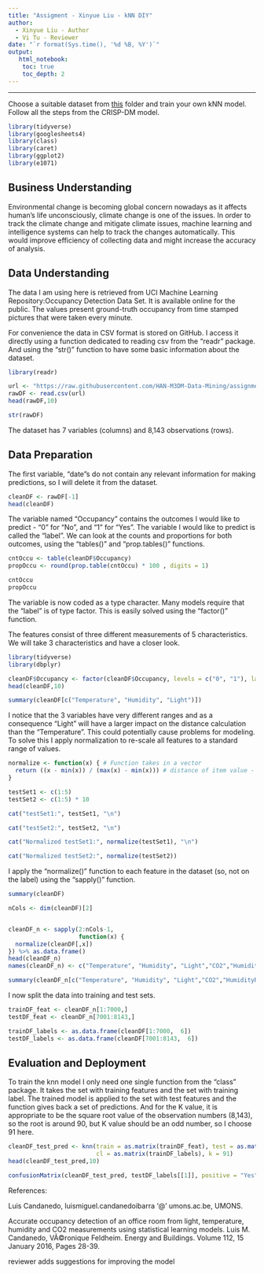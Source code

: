 ```yaml
---
title: "Assigment - Xinyue Liu - kNN DIY"
author:
  - Xinyue Liu - Author
  - Vi Tu - Reviewer
date: "`r format(Sys.time(), '%d %B, %Y')`"
output:
   html_notebook:
    toc: true
    toc_depth: 2
---
```


---

Choose a suitable dataset from [this](https://github.com/HAN-M3DM-Data-Mining/assignments/tree/master/datasets) folder and train  your own kNN model. Follow all the steps from the CRISP-DM model.


```r
library(tidyverse)
library(googlesheets4)
library(class)
library(caret)
library(ggplot2)
library(e1071)
```

## Business Understanding

Environmental change is becoming global concern nowadays as it affects human's life unconsciously, climate change is one of the issues. In order to track the climate change and mitigate climate issues, machine learning and intelligence systems can help to track the changes automatically. This would improve efficiency of collecting data and might increase the accuracy of analysis.  

## Data Understanding

The data I am using here is retrieved from UCI Machine Learning Repository:Occupancy Detection Data Set. It is available online for the public. The values present ground-truth occupancy from time stamped pictures that were taken every minute. 

For convenience the data in CSV format is stored on GitHub. I access it directly using a function dedicated to reading csv from the "readr" package. And using the "str()" function to have some basic information about the dataset. 

```r
library(readr)

url <- "https://raw.githubusercontent.com/HAN-M3DM-Data-Mining/assignments/master/datasets/KNN-occupancy.csv"
rawDF <- read.csv(url)
head(rawDF,10)

str(rawDF) 
```

The dataset has 7 variables (columns) and 8,143 observations (rows).

## Data Preparation

The first variable, "date"s do not contain any relevant information for making predictions, so I will delete it from the dataset. 

```r
cleanDF <- rawDF[-1]
head(cleanDF)
```

The variable named "Occupancy" contains the outcomes I would like to predict - "0" for "No", and "1" for "Yes". The variable I would like to predict is called the "label". We can look at the counts and proportions for both outcomes, using the "tables()" and "prop.tables()" functions.

```r
cntOccu <- table(cleanDF$Occupancy)
propOccu <- round(prop.table(cntOccu) * 100 , digits = 1)

cntOccu
propOccu
```

The variable is now coded as a type character. Many models require that the "label" is of type factor. This is easily solved using the "factor()" function.

The features consist of three different measurements of 5 characteristics. We will take 3 characteristics and have a closer look.

```r
library(tidyverse)
library(dbplyr)

cleanDF$Occupancy <- factor(cleanDF$Occupancy, levels = c("0", "1"), labels = c("No", "Yes")) %>% relevel("Yes")
head(cleanDF,10)

summary(cleanDF[c("Temperature", "Humidity", "Light")])
```

I notice that the 3 variables have very different ranges and as a consequence "Light" will have a larger impact on the distance calculation than the "Temperature". This could potentially cause problems for modeling. To solve this I apply normalization to re-scale all features to a standard range of values.

```r
normalize <- function(x) { # Function takes in a vector
  return ((x - min(x)) / (max(x) - min(x))) # distance of item value - minimum vector value divided by the range of all vector values
}

testSet1 <- c(1:5)
testSet2 <- c(1:5) * 10

cat("testSet1:", testSet1, "\n")

cat("testSet2:", testSet2, "\n")

cat("Normalized testSet1:", normalize(testSet1), "\n")

cat("Normalized testSet2:", normalize(testSet2))
```

I apply the "normalize()" function to each feature in the dataset (so, not on the label) using the "sapply()" function.

```r
summary(cleanDF)

nCols <- dim(cleanDF)[2]


cleanDF_n <- sapply(2:nCols-1,
                    function(x) {
  normalize(cleanDF[,x])
}) %>% as.data.frame()
head(cleanDF_n)
names(cleanDF_n) <- c("Temperature", "Humidity", "Light","CO2","HumidityRatio")

summary(cleanDF_n[c("Temperature", "Humidity", "Light","CO2","HumidityRatio")])
```

I now split the data into training and test sets. 

```r
trainDF_feat <- cleanDF_n[1:7000,]
testDF_feat <- cleanDF_n[7001:8143,]

trainDF_labels <- as.data.frame(cleanDF[1:7000,  6])
testDF_labels <- as.data.frame(cleanDF[7001:8143,  6])
```



## Evaluation and Deployment

To train the knn model I only need one single function from the "class" package. It takes the set with training features and the set with training label. The trained model is applied to the set with test features and the function gives back a set of predictions.
And for the K value, it is appropriate to be the square root value of the observation numbers (8,143), so the root is around 90, but K value should be an odd number, so I choose 91 here. 

```r
cleanDF_test_pred <- knn(train = as.matrix(trainDF_feat), test = as.matrix(testDF_feat), 
                         cl = as.matrix(trainDF_labels), k = 91)
head(cleanDF_test_pred,10)
```

```r
confusionMatrix(cleanDF_test_pred, testDF_labels[[1]], positive = "Yes", dnn = c("Prediction", "True"))
```

References: 

Luis Candanedo, luismiguel.candanedoibarra '@' umons.ac.be, UMONS.

Accurate occupancy detection of an office room from light, temperature, humidity and CO2 measurements using statistical learning models. Luis M. Candanedo, VÃ©ronique Feldheim. Energy and Buildings. Volume 112, 15 January 2016, Pages 28-39.

reviewer adds suggestions for improving the model